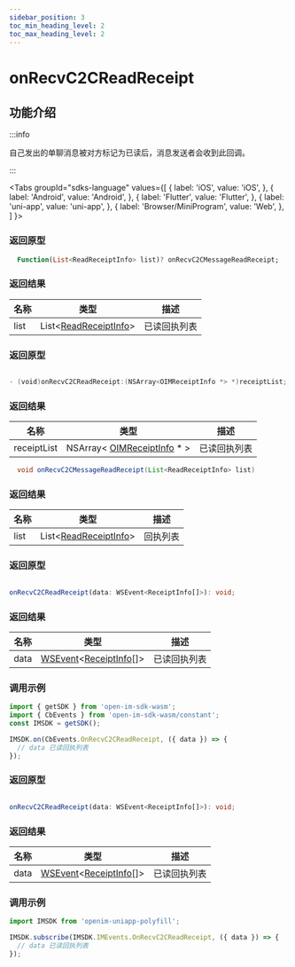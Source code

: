 ```yaml
---
sidebar_position: 3
toc_min_heading_level: 2
toc_max_heading_level: 2
---
```


# onRecvC2CReadReceipt

## 功能介绍

:::info

自己发出的单聊消息被对方标记为已读后，消息发送者会收到此回调。

:::

<Tabs
groupId="sdks-language"
values={[
{ label: 'iOS', value: 'iOS', },
{ label: 'Android', value: 'Android', },
{ label: 'Flutter', value: 'Flutter', },
{ label: 'uni-app', value: 'uni-app', },
{ label: 'Browser/MiniProgram', value: 'Web', },
]
}>

<TabItem value="Flutter">

### 返回原型

```dart showLineNumbers
  Function(List<ReadReceiptInfo> list)? onRecvC2CMessageReadReceipt;
```

### 返回结果

| 名称 | 类型                                                             | 描述     |
| ---- | ---------------------------------------------------------------- | -------- |
| list | List<[ReadReceiptInfo](docs/sdks/class/message/receiptInfo.mdx)> | 已读回执列表 |

</TabItem>

<TabItem value="iOS">

### 返回原型

```swift showLineNumbers

- (void)onRecvC2CReadReceipt:(NSArray<OIMReceiptInfo *> *)receiptList;

```

### 返回结果

| 名称        | 类型                                                                    | 描述     |
| ----------- | ----------------------------------------------------------------------- | -------- |
| receiptList | NSArray< [OIMReceiptInfo](docs/sdks/class/message/receiptInfo.mdx) \* > | 已读回执列表 |

</TabItem>

<TabItem value="Android">


```java showLineNumbers
  void onRecvC2CMessageReadReceipt(List<ReadReceiptInfo> list)
```

### 返回结果

| 名称 | 类型                                                             | 描述     |
| ---- | ---------------------------------------------------------------- | -------- |
| list | List<[ReadReceiptInfo](docs/sdks/class/message/receiptInfo.mdx)> | 回执列表 |


</TabItem>

<TabItem value="Web">

### 返回原型

```ts showLineNumbers

onRecvC2CReadReceipt(data: WSEvent<ReceiptInfo[]>): void;

```

### 返回结果

| 名称 | 类型                                                                                              | 描述         |
| ---- | ------------------------------------------------------------------------------------------------- | ------------ |
| data | [WSEvent](docs/sdks/class/response.mdx)<[ReceiptInfo](docs/sdks/class/message/receiptInfo.mdx)[]> | 已读回执列表 |

### 调用示例

```js showLineNumbers
import { getSDK } from 'open-im-sdk-wasm';
import { CbEvents } from 'open-im-sdk-wasm/constant';
const IMSDK = getSDK();

IMSDK.on(CbEvents.OnRecvC2CReadReceipt, ({ data }) => {
  // data 已读回执列表
});
```

</TabItem>

<TabItem value="uni-app">

### 返回原型

```ts showLineNumbers

onRecvC2CReadReceipt(data: WSEvent<ReceiptInfo[]>): void;

```

### 返回结果

| 名称 | 类型                                                                                              | 描述         |
| ---- | ------------------------------------------------------------------------------------------------- | ------------ |
| data | [WSEvent](docs/sdks/class/response.mdx)<[ReceiptInfo](docs/sdks/class/message/receiptInfo.mdx)[]> | 已读回执列表 |

### 调用示例

```js showLineNumbers
import IMSDK from 'openim-uniapp-polyfill';

IMSDK.subscribe(IMSDK.IMEvents.OnRecvC2CReadReceipt, ({ data }) => {
  // data 已读回执列表
});
```

</TabItem>

</Tabs>
